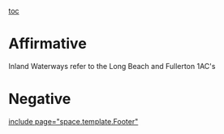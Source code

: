 [[toc]]
=Affirmative= 
Inland Waterways refer to the Long Beach and Fullerton 1AC's
=Negative= 

[[include page="space.template.Footer"]]